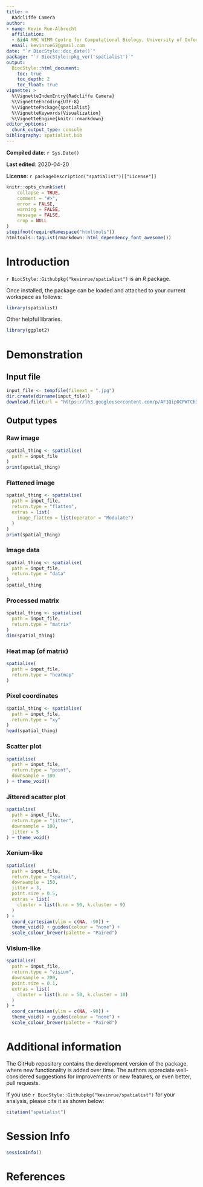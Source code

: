 ```yaml
---
title: >
  Radcliffe Camera
author:
- name: Kevin Rue-Albrecht
  affiliation: 
  - &id4 MRC WIMM Centre for Computational Biology, University of Oxford, Oxford, OX3 9DS, UK
  email: kevinrue67@gmail.com
date: "`r BiocStyle::doc_date()`"
package: "`r BiocStyle::pkg_ver('spatialist')`"
output: 
  BiocStyle::html_document:
    toc: true
    toc_depth: 2
    toc_float: true
vignette: >
  %\VignetteIndexEntry{Radcliffe Camera}
  %\VignetteEncoding{UTF-8}  
  %\VignettePackage{spatialist}
  %\VignetteKeywords{Visualization}
  %\VignetteEngine{knitr::rmarkdown}
editor_options: 
  chunk_output_type: console
bibliography: spatialist.bib
---
```


**Compiled date**: `r Sys.Date()`

**Last edited**: 2020-04-20

**License**: `r packageDescription("spatialist")[["License"]]`

```r
knitr::opts_chunk$set(
    collapse = TRUE,
    comment = "#>",
    error = FALSE,
    warning = FALSE,
    message = FALSE,
    crop = NULL
)
stopifnot(requireNamespace("htmltools"))
htmltools::tagList(rmarkdown::html_dependency_font_awesome())
```

# Introduction 

`r BiocStyle::Githubpkg("kevinrue/spatialist")` is an *R* package.

Once installed, the package can be loaded and attached to your current workspace as follows:

```r
library(spatialist)
```

Other helpful libraries.

```r
library(ggplot2)
```

# Demonstration

## Input file

```r
input_file <- tempfile(fileext = ".jpg")
dir.create(dirname(input_file))
download.file(url = "https://lh3.googleusercontent.com/p/AF1QipOCPWTCh3keAMBioweiqUf0PZHOaxIUCekJThB9=s1360-w1360-h1020", destfile = input_file)
```

## Output types

### Raw image

```r
spatial_thing <- spatialise(
  path = input_file
)
print(spatial_thing)
```

### Flattened image

```r
spatial_thing <- spatialise(
  path = input_file,
  return.type = "flatten",
  extras = list(
    image_flatten = list(operator = "Modulate")
  )
)
print(spatial_thing)
```

### Image data

```r
spatial_thing <- spatialise(
  path = input_file,
  return.type = "data"
)
spatial_thing
```

### Processed matrix

```r
spatial_thing <- spatialise(
  path = input_file,
  return.type = "matrix"
)
dim(spatial_thing)
```

### Heat map (of matrix)

```r
spatialise(
  path = input_file,
  return.type = "heatmap"
)
```

### Pixel coordinates

```r
spatial_thing <- spatialise(
  path = input_file,
  return.type = "xy"
)
head(spatial_thing)
```

### Scatter plot

```r
spatialise(
  path = input_file,
  return.type = "point",
  downsample = 100
) + theme_void()
```

### Jittered scatter plot

```r
spatialise(
  path = input_file,
  return.type = "jitter",
  downsample = 100,
  jitter = 5
) + theme_void()
```

### Xenium-like

```r
spatialise(
  path = input_file,
  return.type = "spatial",
  downsample = 150,
  jitter = 3,
  point.size = 0.5,
  extras = list(
    cluster = list(k.nn = 50, k.cluster = 9)
  )
) + 
  coord_cartesian(ylim = c(NA, -90)) +
  theme_void() + guides(colour = "none") +
  scale_colour_brewer(palette = "Paired")
```

### Visium-like

```r
spatialise(
  path = input_file,
  return.type = "visium",
  downsample = 200,
  point.size = 0.1,
  extras = list(
    cluster = list(k.nn = 50, k.cluster = 10)
  )
) + 
  coord_cartesian(ylim = c(NA, -90)) +
  theme_void() + guides(colour = "none") +
  scale_colour_brewer(palette = "Paired")
```

# Additional information

The GitHub repository contains the development version of the package, where new functionality is added over time.
The authors appreciate well-considered suggestions for improvements or new features, or even better, pull requests.

If you use `r BiocStyle::Githubpkg("kevinrue/spatialist")` for your analysis, please cite it as shown below:

```r
citation("spatialist")
```

# Session Info {.unnumbered}

```r
sessionInfo()
```

# References {.unnumbered}
